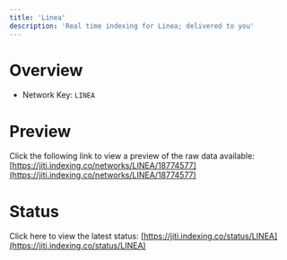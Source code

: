 ```yaml
---
title: 'Linea'
description: 'Real time indexing for Linea; delivered to you'
---
```


# Overview
- Network Key: `LINEA`

# Preview
Click the following link to view a preview of the raw data available: [https://jiti.indexing.co/networks/LINEA/18774577](https://jiti.indexing.co/networks/LINEA/18774577)

# Status
Click here to view the latest status: [https://jiti.indexing.co/status/LINEA](https://jiti.indexing.co/status/LINEA)

